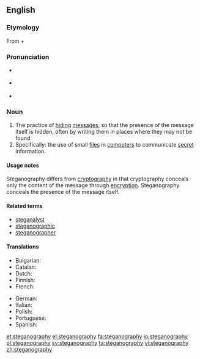 ==English==

===Etymology===
From {{etyl|grc|en}} {{term|στεγανός||cover, roof|tr=steganos|lang=grc|sc=polytonic}} + {{term|γράφω||I write|tr=graphō|lang=grc|sc=polytonic}}

===Pronunciation===
* {{a|UK}} {{IPA|/ˌstɛɡ.ənˈɒɡ.ɹə.fi/}}
* {{a|US}} {{IPA|/ˌstɛ.ɡʌnˈɔ.ɡɹʌ.fi/}}
* {{audio|en-us-steganography.ogg|Audio (US)|lang=en}}

===Noun===
{{wikipedia}}
{{en-noun|-}}

# The practice of [[hiding]] [[message]]s, so that the presence of the message itself is hidden, often by writing them in places where they may not be found.
# Specifically: the use of small [[file]]s in [[computer]]s to communicate [[secret]] information.

====Usage notes====
Steganography differs from [[cryptography]] in that cryptography conceals only the content of the message through [[encryption]]. Steganography conceals the presence of the message itself.

====Related terms====
* [[steganalyst]]
* [[steganographic]]
* [[steganographer]]

====Translations====
{{trans-top|steganography}}
* Bulgarian: {{t|bg|стеганография|f}}
* Catalan: {{t|ca|esteganografia|f}}
* Dutch: {{t|nl|steganografie|f}}
* Finnish: {{t|fi|steganografia}}
* French: {{t+|fr|stéganographie|f}}
{{trans-mid}}
* German: {{t+|de|Steganographie|f}}
* Italian: {{t|it|steganografia|f}}
* Polish: {{t|pl|steganografia|f}}
* Portuguese: {{t|pt|esteganografia|f}}
* Spanish: {{t|es|esteganografía|f}}
{{trans-bottom}}

[[et:steganography]]
[[el:steganography]]
[[fa:steganography]]
[[io:steganography]]
[[pl:steganography]]
[[sv:steganography]]
[[ta:steganography]]
[[vi:steganography]]
[[zh:steganography]]